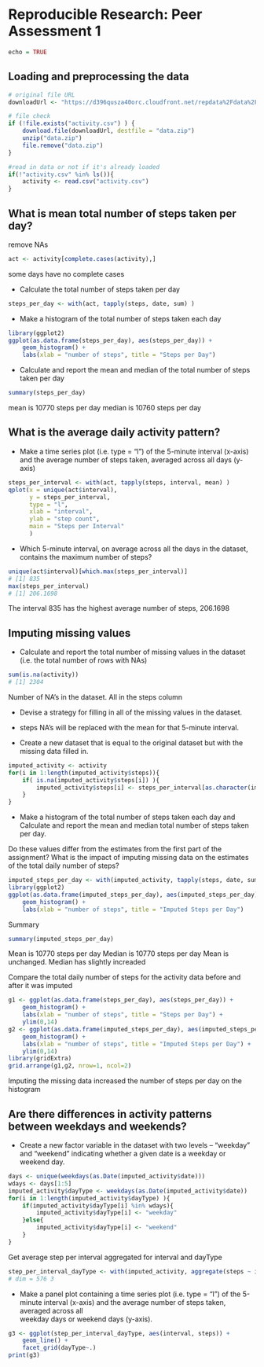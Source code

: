 
# Reproducible Research: Peer Assessment 1

```r
echo = TRUE
```

## Loading and preprocessing the data
```r
# original file URL
downloadUrl <- "https://d396qusza40orc.cloudfront.net/repdata%2Fdata%2Factivity.zip"

# file check
if (!file.exists("activity.csv") ) {
    download.file(downloadUrl, destfile = "data.zip")
    unzip("data.zip")
    file.remove("data.zip")
}

#read in data or not if it's already loaded
if(!"activity.csv" %in% ls()){
    activity <- read.csv("activity.csv")
}

```


## What is mean total number of steps taken per day?

remove NAs
```r
act <- activity[complete.cases(activity),] 
```
some days have no complete cases

* Calculate the total number of steps taken per day
```r
steps_per_day <- with(act, tapply(steps, date, sum) )
```

* Make a histogram of the total number of steps taken each day
```r
library(ggplot2)
ggplot(as.data.frame(steps_per_day), aes(steps_per_day)) + 
    geom_histogram() + 
    labs(xlab = "number of steps", title = "Steps per Day")
```

* Calculate and report the mean and median of the total number of steps taken per day
```r
summary(steps_per_day)
```
mean is 10770 steps per day
median is 10760 steps per day


## What is the average daily activity pattern?

* Make a time series plot (i.e. type = "l") of the 5-minute interval (x-axis)
and the average number of steps taken, averaged across all days (y-axis)
```r
steps_per_interval <- with(act, tapply(steps, interval, mean) )
qplot(x = unique(act$interval),
      y = steps_per_interval,
      type = "l",
      xlab = "interval",
      ylab = "step count",
      main = "Steps per Interval"
      )
```

* Which 5-minute interval, on average across all the days in the dataset,
contains the maximum number of steps?
```r
unique(act$interval)[which.max(steps_per_interval)]
# [1] 835
max(steps_per_interval)
# [1] 206.1698
```
The interval 835 has the highest average number of steps, 206.1698


## Imputing missing values

* Calculate and report the total number of missing values in the dataset
(i.e. the total number of rows with NAs)
```r
sum(is.na(activity))
# [1] 2304
```
Number of NA's in the dataset. All in the steps column

* Devise a strategy for filling in all of the missing values in the dataset.
 - steps NA's will be replaced with the mean for that 5-minute interval.

* Create a new dataset that is equal to the original dataset but with the missing
data filled in.
```r
imputed_activity <- activity
for(i in 1:length(imputed_activity$steps)){
    if( is.na(imputed_activity$steps[i]) ){
        imputed_activity$steps[i] <- steps_per_interval[as.character(imputed_activity$interval[i])]
    }
}
```

* Make a histogram of the total number of steps taken each day and
Calculate and report the mean and median total number of steps taken per day.

Do these values differ from the estimates from the first part of the assignment?
What is the impact of imputing missing data on the estimates of the total daily 
number of steps?
```r
imputed_steps_per_day <- with(imputed_activity, tapply(steps, date, sum) )
library(ggplot2)
ggplot(as.data.frame(imputed_steps_per_day), aes(imputed_steps_per_day)) + 
    geom_histogram() + 
    labs(xlab = "number of steps", title = "Imputed Steps per Day")
```

Summary
```r
summary(imputed_steps_per_day)
```
Mean is 10770 steps per day
Median is 10770 steps per day
Mean is unchanged. Median has slightly increaded

Compare the total daily number of steps for the activity data before and after it was imputed
```r
g1 <- ggplot(as.data.frame(steps_per_day), aes(steps_per_day)) + 
    geom_histogram() + 
    labs(xlab = "number of steps", title = "Steps per Day") +
    ylim(0,14)
g2 <- ggplot(as.data.frame(imputed_steps_per_day), aes(imputed_steps_per_day)) + 
    geom_histogram() + 
    labs(xlab = "number of steps", title = "Imputed Steps per Day") + 
    ylim(0,14)
library(gridExtra)
grid.arrange(g1,g2, nrow=1, ncol=2)
```

Imputing the missing data increased the number of steps per day on the histogram


## Are there differences in activity patterns between weekdays and weekends?

* Create a new factor variable in the dataset with two levels – “weekday” and “weekend”
indicating whether a given date is a weekday or weekend day.
```r
days <- unique(weekdays(as.Date(imputed_activity$date)))
wdays <- days[1:5]
imputed_activity$dayType <- weekdays(as.Date(imputed_activity$date))
for(i in 1:length(imputed_activity$dayType) ){
    if(imputed_activity$dayType[i] %in% wdays){
        imputed_activity$dayType[i] <- "weekday"
    }else{
        imputed_activity$dayType[i] <- "weekend"
    }
}
```

Get average step per interval aggregated for interval and dayType
```r
step_per_interval_dayType <- with(imputed_activity, aggregate(steps ~ interval + dayType, FUN = mean)) 
# dim = 576 3
```

* Make a panel plot containing a time series plot (i.e. type = "l") of the 5-minute
interval (x-axis) and the average number of steps taken, averaged across all  
weekday days or weekend days (y-axis). 
```r
g3 <- ggplot(step_per_interval_dayType, aes(interval, steps)) +
    geom_line() + 
    facet_grid(dayType~.)
print(g3)
```






